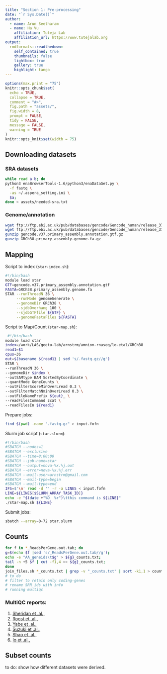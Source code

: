 ---
title: "Section 1: Pre-processing"
date: "`r Sys.Date()`"
author:
  - name: Arun Seetharam
  - name: Ha Vu
    affiliation: Tuteja Lab
    affiliation_url: https://www.tutejalab.org
output:
  rmdformats::readthedown:
    self_contained: true
    thumbnails: false
    lightbox: true
    gallery: true
    highlight: tango
---

```{r setup, include=FALSE}
options(max.print = "75")
knitr::opts_chunk$set(
  echo = TRUE,
  collapse = TRUE,
  comment = "#>",
  fig.path = "assets/",
  fig.width = 8,
  prompt = FALSE,
  tidy = FALSE,
  message = FALSE,
  warning = TRUE
)
knitr::opts_knit$set(width = 75)
```

## Downloading datasets

### SRA datasets

```{bash, eval=FALSE, engine="sh"}
while read a b; do
python3 enaBrowserTools-1.6/python3/enaDataGet.py \
  -f fastq \
  -as ~/.aspera_setting.ini \
  $a;
done < assets/needed-sra.txt 
```
### Genome/annotation

```{bash eval = FALSE} 
wget ftp://ftp.ebi.ac.uk/pub/databases/gencode/Gencode_human/release_37/gencode.v37.primary_assembly.annotation.gtf.gz
wget ftp://ftp.ebi.ac.uk/pub/databases/gencode/Gencode_human/release_37/GRCh38.primary_assembly.genome.fa.gz
gunzip gencode.v37.primary_assembly.annotation.gtf.gz
gunzip GRCh38.primary_assembly.genome.fa.gz
```


## Mapping

Script to index (`star-index.sh`):

```{bash, eval=FALSE, engine="sh"} 
#!/bin/bash
module load star
GTF=gencode.v37.primary_assembly.annotation.gtf
FASTA=GRCh38.primary_assembly.genome.fa
STAR --runThreadN 36 \
     --runMode genomeGenerate \
     --genomeDir GRCh38 \
     --sjdbOverhang 100 \
     --sjdbGTFfile ${GTF} \
     --genomeFastaFiles ${FASTA}
```

 Script to Map/Count (`star-map.sh`):

```{bash, eval=FALSE, engine="sh"}
 #!/bin/bash
module load star
index=/work/LAS/geetu-lab/arnstrm/amnion-rnaseq/lo-etal/GRCh38
read1=$1
cpus=36
out=$(basename ${read1} | sed 's/.fastq.gz//g')
STAR \
--runThreadN 36 \
--genomeDir $index \
--outSAMtype BAM SortedByCoordinate \
--quantMode GeneCounts \
--outFilterScoreMinOverLread 0.3 \
--outFilterMatchNminOverLread 0.3 \
--outFileNamePrefix ${out}_ \
--readFilesCommand zcat \
--readFilesIn ${read1}
```

Prepare jobs:

```{bash, eval=FALSE, engine="sh"}
find $(pwd) -name ".fastq.gz" > input.fofn
```

Slurm job script (`star.slurm`):

```{bash, eval=FALSE, engine="sh"}
#!/bin/bash
#SBATCH --nodes=1
#SBATCH --exclusive
#SBATCH --time=8:00:00
#SBATCH --job-name=star
#SBATCH --output=nova-%x.%j.out
#SBATCH --error=nova-%x.%j.err
#SBATCH --mail-user=arnstrm@gmail.com
#SBATCH --mail-type=begin
#SBATCH --mail-type=end
IFS=$'\n' read -d '' -r -a LINES < input.fofn
LINE=${LINES[$SLURM_ARRAY_TASK_ID]}
echo -e "$(date +"%D  %r")\tthis command is ${LINE}"
./star-map.sh ${LINE}
```

Submit jobs:

```{bash, eval=FALSE, engine="sh"}
sbatch --array=0-72 star.slurm
```

## Counts

```{bash, eval=FALSE, engine="sh"} 
for f in *_ReadsPerGene.out.tab; do
g=$(echo $f |sed 's/_ReadsPerGene.out.tab//g');
echo -e "AA_geneids\t$g" > ${g}_counts.txt;
tail -n +5 $f | cut -f1,4 >> ${g}_counts.txt;
done
join_files.sh *_counts.txt | grep -v "_counts.txt" | sort -k1,1 > counts-full.txt
# to do
# filter to retain only coding-genes
# rename SRR ids with info
# running multiqc
```
### MultiQC reports:

1. [Sheridan et .al.,](assets/E-MTAB-10429_Sheridan_multiqc.html)
2. [Roost et .al.,](assets/PRJNA276463_Roost_multiqc.html)
3. [Yabe et .al.,](assets/PRJNA294733_Yabe_multiqc.html)
4. [Suzuki et .al.,](assets/PRJNA316992_Suzuki_multiqc.html)
5. [Shao et .al.,](assets/PRJNA352339_Shao_multiqc.html)
6. [Io et .al.,](assets/PRJNA605646_Io_multiqc.html)


## Subset counts

to do: show how different datasets were derived.


